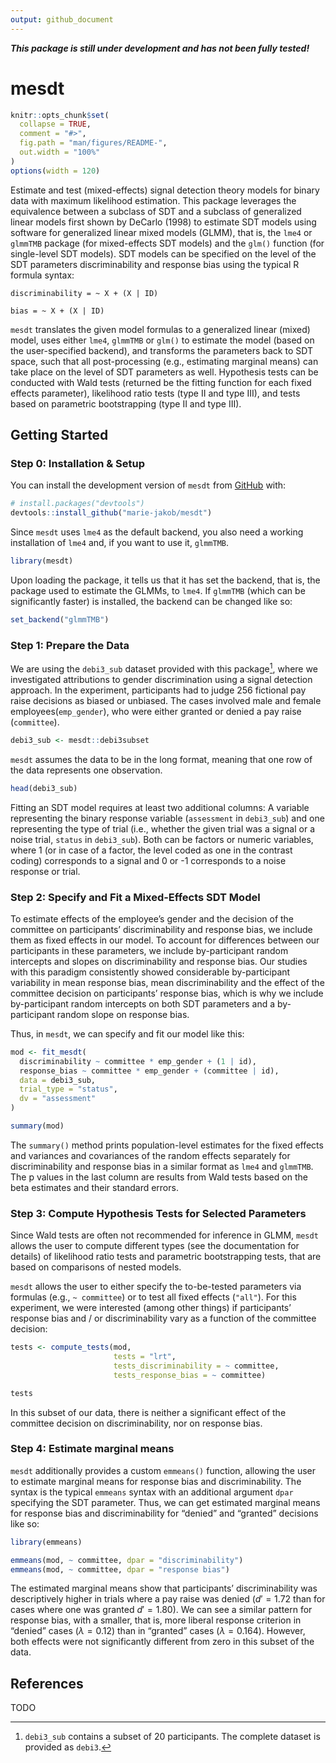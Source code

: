 ```yaml
---
output: github_document
---
```


__*This package is still under development and has not been fully tested!*__


# mesdt
<!-- README.md is generated from README.Rmd. Please edit that file -->

```r
knitr::opts_chunk$set(
  collapse = TRUE,
  comment = "#>",
  fig.path = "man/figures/README-",
  out.width = "100%"
)
options(width = 120)

```

Estimate and test (mixed-effects) signal detection theory models for
binary data with maximum likelihood estimation. 
This package leverages the equivalence between a subclass of SDT 
and a subclass of generalized linear models first shown by 
DeCarlo (1998) to estimate SDT models using software for 
generalized linear mixed models (GLMM), that is, the `lme4` or
`glmmTMB` package (for mixed-effects SDT models) and the `glm()`
function (for single-level SDT models). 
SDT models can be specified on the level of the SDT 
parameters discriminability and response bias using the typical R formula syntax:

` discriminability = ~ X + (X | ID)`

` bias = ~ X + (X | ID)` 

`mesdt` translates the given model formulas to a generalized linear (mixed) model, uses either `lme4`, `glmmTMB` or `glm()` to estimate the model (based on the user-specified backend), and transforms the parameters back to SDT space, such that all post-processing (e.g., estimating marginal means) can take place on the level of SDT parameters as well. Hypothesis tests can be conducted with Wald tests (returned be the fitting function for each fixed effects parameter), likelihood ratio tests (type II and type III), and tests based on parametric bootstrapping (type II and type III). 

## Getting Started

### Step 0: Installation & Setup

You can install the development version of `mesdt` from [GitHub](https://github.com/) with:

``` r
# install.packages("devtools")
devtools::install_github("marie-jakob/mesdt")
```

Since `mesdt` uses `lme4` as the default backend, you also need a working 
installation of `lme4` and, if you want to use it, `glmmTMB`. 

``` r
library(mesdt)
```

Upon loading the package, it tells us that it has set the backend, that is, the
package used to estimate the GLMMs, to `lme4`. If `glmmTMB` (which can be 
significantly faster) is installed, the backend can be changed like so:

``` r
set_backend("glmmTMB")
```

### Step 1: Prepare the Data

We are using the `debi3_sub` dataset provided with this package^[`debi3_sub` 
contains a subset of 20 participants. The complete dataset is provided as 
`debi3`.], where we 
investigated attributions to gender discrimination using a signal detection 
approach. In the experiment, participants had to judge 256 
fictional pay raise decisions as biased or unbiased. The cases involved male 
and female employees(`emp_gender`), who were either granted or denied a pay raise 
(`committee`). 

```r
debi3_sub <- mesdt::debi3subset

```

`mesdt` assumes the data to be in the long format, meaning that one row of the 
data represents one observation. 

```r
head(debi3_sub)

```

Fitting an SDT model requires at least two additional columns: A variable 
representing the binary response variable (`assessment` in `debi3_sub`) and 
one representing the type of trial (i.e., whether the given trial was a signal
or a noise trial, `status` in `debi3_sub`). Both can be factors or numeric 
variables, where 1 (or in case of a factor, the level coded as one in the 
contrast coding) corresponds to a signal and 0 or -1 corresponds to a noise 
response or trial. 

### Step 2: Specify and Fit a Mixed-Effects SDT Model

To estimate effects of the employee's gender and the decision of the committee
on participants' discriminability and  response bias, we include them as fixed 
effects in our model. To account for
differences between our participants in these parameters, we include 
by-participant random intercepts and slopes on discriminability and response bias. 
Our studies with this paradigm consistently showed considerable by-participant
variability in mean response bias, mean discriminability and the effect of the 
committee decision on participants' response bias, which is why we include
by-participant random intercepts on both SDT parameters and a by-participant
random slope on response bias.


Thus, in `mesdt`, we can specify and fit our model like this:

``` r

mod <- fit_mesdt(
  discriminability ~ committee * emp_gender + (1 | id),
  response_bias ~ committee * emp_gender + (committee | id),
  data = debi3_sub,
  trial_type = "status",
  dv = "assessment"
)

summary(mod)

```

The `summary()` method prints population-level estimates for the fixed effects 
and variances and covariances of the random effects separately for 
discriminability and response bias in a similar format
as `lme4` and `glmmTMB`. The p values in the last column are results from Wald
tests based on the beta estimates and their standard errors. 

### Step 3: Compute Hypothesis Tests for Selected Parameters

Since Wald tests are often not recommended for inference in GLMM, `mesdt` allows
the user to compute different types (see the documentation for details) 
of likelihood ratio tests and parametric bootstrapping tests, that are based on 
comparisons of nested models. 

`mesdt` allows the user to either specify the to-be-tested parameters via 
formulas (e.g., `~ committee`) or to test all fixed effects (`"all"`). For this
experiment, we were interested (among other things) if participants' response 
bias and / or discriminability vary as a function of the committee decision:


```r
tests <- compute_tests(mod, 
                       tests = "lrt",
                       tests_discriminability = ~ committee,
                       tests_response_bias = ~ committee)

tests

```

In this subset of our data, there is neither a significant effect of the committee 
decision on discriminability, nor on response bias. 


### Step 4: Estimate marginal means

`mesdt` additionally provides a custom `emmeans()` function, allowing the user
to estimate marginal means for response bias and discriminability. The syntax
is the typical `emmeans` syntax with an additional argument `dpar` specifying 
the SDT parameter. 
Thus, we can get estimated marginal means for response bias and discriminability
for "denied" and "granted" decisions like so: 

```r
library(emmeans)

emmeans(mod, ~ committee, dpar = "discriminability")
emmeans(mod, ~ committee, dpar = "response bias")

```

The estimated marginal means show that participants' discriminability was descriptively higher 
in trials where a pay raise was denied ($d' = 1.72$ than for cases where one was 
granted $d' = 1.80$). We can see a similar pattern for response
bias, with a smaller, that is, more liberal response criterion in "denied" cases 
($\lambda = 0.12$) than in "granted" cases ($\lambda = 0.164$). However, 
both effects were not significantly different from zero in this subset of the data. 


## References

TODO
